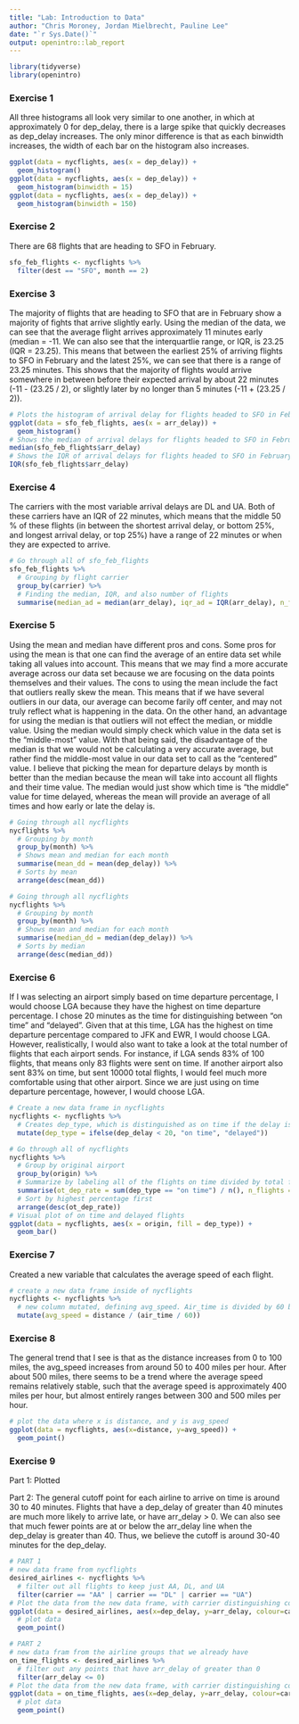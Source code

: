```yaml
---
title: "Lab: Introduction to Data"
author: "Chris Moroney, Jordan Mielbrecht, Pauline Lee"
date: "`r Sys.Date()`"
output: openintro::lab_report
---
```


```r
library(tidyverse)
library(openintro)
```

### Exercise 1

All three histograms all look very similar to one another, in which at approximately 0 for dep_delay, there is a large spike that quickly decreases as dep_delay increases. The only minor difference is that as each binwidth increases, the width of each bar on the histogram also increases. 

```r
ggplot(data = nycflights, aes(x = dep_delay)) +
  geom_histogram()
ggplot(data = nycflights, aes(x = dep_delay)) +
  geom_histogram(binwidth = 15)
ggplot(data = nycflights, aes(x = dep_delay)) +
  geom_histogram(binwidth = 150)
```

### Exercise 2

There are 68 flights that are heading to SFO in February.

```r
sfo_feb_flights <- nycflights %>%
  filter(dest == "SFO", month == 2)
```

### Exercise 3

The majority of flights that are heading to SFO that are in February show a majority of fights that arrive slightly early. Using the median of the data, we can see that the average flight arrives approximately 11 minutes early (median = -11. We can also see that the interquartlie range, or IQR, is 23.25 (IQR = 23.25). This means that between the earliest 25% of arriving flights to SFO in February and the latest 25%, we can see that there is a range of 23.25 minutes. This shows that the majority of flights would arrive somewhere in between before their expected arrival by about 22 minutes (-11 - (23.25 / 2), or slightly later by no longer than 5 minutes (-11 + (23.25 / 2)).

```r
# Plots the histogram of arrival delay for flights headed to SFO in February
ggplot(data = sfo_feb_flights, aes(x = arr_delay)) + 
  geom_histogram()
# Shows the median of arrival delays for flights headed to SFO in February
median(sfo_feb_flights$arr_delay)
# Shows the IQR of arrival delays for flights headed to SFO in February
IQR(sfo_feb_flights$arr_delay)
```

### Exercise 4

The carriers with the most variable arrival delays are DL and UA. Both of these carriers have an IQR of 22 minutes, which means that the middle 50 % of these flights (in between the shortest arrival delay, or bottom 25%, and longest arrival delay, or top 25%) have a range of 22 minutes or when they are expected to arrive.   

```r
# Go through all of sfo_feb_flights
sfo_feb_flights %>%
  # Grouping by flight carrier
  group_by(carrier) %>%
  # Finding the median, IQR, and also number of flights
  summarise(median_ad = median(arr_delay), iqr_ad = IQR(arr_delay), n_flights = n())
```

### Exercise 5

Using the mean and median have different pros and cons. Some pros for using the mean is that one can find the average of an entire data set while taking all values into account. This means that we may find a more accurate average across our data set because we are focusing on the data points themselves and their values. The cons to using the mean include the fact that outliers really skew the mean. This means that if we have several outliers in our data, our average can become farily off center, and may not truly reflect what is happening in the data. On the other hand, an advantage for using the median is that outliers will not effect the median, or middle value. Using the median would simply check which value in the data set is the "middle-most" value. With that being said, the disadvantage of the median is that we would not be calculating a very accurate average, but rather find the middle-most value in our data set to call as the "centered" value. I believe that picking the mean for departure delays by month is better than the median because the mean will take into account all flights and their time value. The median would just show which time is "the middle" value for time delayed, whereas the mean will provide an average of all times and how early or late the delay is. 

```r
# Going through all nycflights
nycflights %>%
  # Grouping by month
  group_by(month) %>%
  # Shows mean and median for each month
  summarise(mean_dd = mean(dep_delay)) %>%
  # Sorts by mean
  arrange(desc(mean_dd))

# Going through all nycflights
nycflights %>%
  # Grouping by month
  group_by(month) %>%
  # Shows mean and median for each month
  summarise(median_dd = median(dep_delay)) %>%
  # Sorts by median
  arrange(desc(median_dd))
```

### Exercise 6

If I was selecting an airport simply based on time departure percentage, I would choose LGA because they have the highest on time departure percentage. I chose 20 minutes as the time for distinguishing between "on time" and "delayed". Given that at this time, LGA has the highest on time departure percentage compared to JFK and EWR, I would choose LGA. However, realistically, I would also want to take a look at the total number of flights that each airport sends. For instance, if LGA sends 83% of 100 flights, that means only 83 flights were sent on time. If another airport also sent 83% on time, but sent 10000 total flights, I would feel much more comfortable using that other airport. Since we are just using on time departure percentage, however, I would choose LGA. 

```r
# Create a new data frame in nycflights
nycflights <- nycflights %>%
  # Creates dep_type, which is distinguished as on time if the delay is less than 20 minutes, else it is delayed
  mutate(dep_type = ifelse(dep_delay < 20, "on time", "delayed"))

# Go through all of nycflights
nycflights %>%
  # Group by original airport
  group_by(origin) %>%
  # Summarize by labeling all of the flights on time divided by total flights as the percentage of on time departure rate. 
  summarise(ot_dep_rate = sum(dep_type == "on time") / n(), n_flights = n()) %>%
  # Sort by highest percentage first
  arrange(desc(ot_dep_rate))
# Visual plot of on time and delayed flights
ggplot(data = nycflights, aes(x = origin, fill = dep_type)) +
  geom_bar()
```

### Exercise 7

Created a new variable that calculates the average speed of each flight.

```r
# create a new data frame inside of nycflights
nycflights <- nycflights %>%
  # new column mutated, defining avg_speed. Air_time is divided by 60 because air_time is in minutes.
  mutate(avg_speed = distance / (air_time / 60))
```

### Exercise 8

The general trend that I see is that as the distance increases from 0 to 100 miles, the avg_speed increases from around 50 to 400 miles per hour. After about 500 miles, there seems to be a trend where the average speed remains relatively stable, such that the average speed is approximately 400 miles per hour, but almost entirely ranges between 300 and 500 miles per hour. 

```r
# plot the data where x is distance, and y is avg_speed
ggplot(data = nycflights, aes(x=distance, y=avg_speed)) + 
  geom_point()
```

### Exercise 9

Part 1: Plotted

Part 2: The general cutoff point for each airline to arrive on time is around 30 to 40 minutes. Flights that have a dep_delay of greater than 40 minutes are much more likely to arrive late, or have arr_delay > 0. We can also see that much fewer points are at or below the arr_delay line when the dep_delay is greater than 40. Thus, we believe the cutoff is around 30-40 minutes for the dep_delay.

```r
# PART 1
# new data frame from nycflights
desired_airlines <- nycflights %>%
  # filter out all flights to keep just AA, DL, and UA
  filter(carrier == "AA" | carrier == "DL" | carrier == "UA")
# Plot the data from the new data frame, with carrier distinguishing color
ggplot(data = desired_airlines, aes(x=dep_delay, y=arr_delay, colour=carrier)) +
  # plot data
  geom_point()

# PART 2
# new data fram from the airline groups that we already have
on_time_flights <- desired_airlines %>%
  # filter out any points that have arr_delay of greater than 0
  filter(arr_delay <= 0)
# Plot the data from the new data frame, with carrier distinguishing color
ggplot(data = on_time_flights, aes(x=dep_delay, y=arr_delay, colour=carrier)) +
  # plot data
  geom_point()
```

